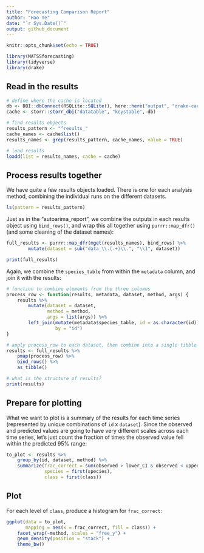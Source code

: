 ```yaml
---
title: "Forecasting Comparison Report"
author: "Hao Ye"
date: "`r Sys.Date()`"
output: github_document
---
```


```r
knitr::opts_chunk$set(echo = TRUE)

library(MATSSforecasting)
library(tidyverse)
library(drake)
```

## Read in the results

```r
# define where the cache is located
db <- DBI::dbConnect(RSQLite::SQLite(), here::here("output", "drake-cache.sqlite"))
cache <- storr::storr_dbi("datatable", "keystable", db)

# find results objects
results_pattern <- "^results_"
cache_names <- cache$list()
results_names <- grep(results_pattern, cache_names, value = TRUE)

# load results
loadd(list = results_names, cache = cache)
```

## Process results together

We have quite a few results objects loaded. There is one for each analysis method, combining the individual runs on the different datasets.

```r
ls(pattern = results_pattern)
```

Just as in the "autoarima_report", we combine the outputs in each results object using `bind_rows()`, and wrap this all together using `purrr::map_dfr()` (and some cleaning of the dataset names):

```r
full_results <- purrr::map_dfr(mget(results_names), bind_rows) %>%
        mutate(dataset = sub("data_\\.(.+)\\.", "\\1", dataset))

print(full_results)
```

Again, we combine the `species_table` from within the `metadata` column, and join it with the results:

```r
# function to combine elements from the three columns
process_row <- function(results, metadata, dataset, method, args) {
    results %>%
        mutate(dataset = dataset, 
               method = method, 
               args = list(args)) %>%
        left_join(mutate(metadata$species_table, id = as.character(id)), 
                  by = "id")
}

# apply process_row to each dataset, then combine into a single tibble
results <- full_results %>%
    pmap(process_row) %>%
    bind_rows() %>%
    as_tibble()

# what is the structure of results?
print(results)
```

## Prepare for plotting

What we want to plot is a summary of the results for each time series (represented by unique combinations of `id` x `dataset`). Since the observed and predicted values are going to have very different scales across each time series, let's just count the fraction of times the observed value fell within the predicted 95% range:
    
```r
to_plot <- results %>%
    group_by(id, dataset, method) %>%
    summarize(frac_correct = sum(observed > lower_CI & observed < upper_CI) / n(), 
              species = first(species), 
              class = first(class))
```

## Plot

For each level of `class`, produce a histogram for `frac_correct`:
    
```r
ggplot(data = to_plot, 
       mapping = aes(x = frac_correct, fill = class)) + 
    facet_wrap(~method, scales = "free_y") + 
    geom_density(position = "stack") + 
    theme_bw()
```

